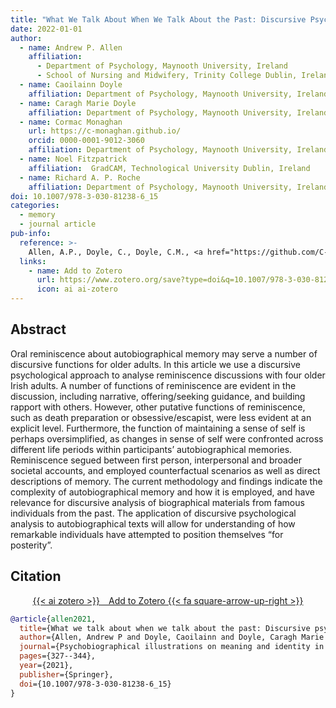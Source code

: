 ```yaml
---
title: "What We Talk About When We Talk About the Past: Discursive Psychological Analysis of Autobiographical Reminiscence in Older Irish Adults"
date: 2022-01-01
author: 
  - name: Andrew P. Allen
    affiliation: 
      - Department of Psychology, Maynooth University, Ireland
      - School of Nursing and Midwifery, Trinity College Dublin, Ireland
  - name: Caoilainn Doyle
    affiliation: Department of Psychology, Maynooth University, Ireland
  - name: Caragh Marie Doyle
    affiliation: Department of Psychology, Maynooth University, Ireland
  - name: Cormac Monaghan
    url: https://c-monaghan.github.io/
    orcid: 0000-0001-9012-3060
    affiliation: Department of Psychology, Maynooth University, Ireland
  - name: Noel Fitzpatrick
    affiliation:  GradCAM, Technological University Dublin, Ireland
  - name: Richard A. P. Roche
    affiliation: Department of Psychology, Maynooth University, Ireland
doi: 10.1007/978-3-030-81238-6_15
categories:
  - memory
  - journal article
pub-info:
  reference: >-
    Allen, A.P., Doyle, C., Doyle, C.M., <a href="https://github.com/C-Monaghan">Monaghan, C.</a>, Fitzpatrick, N., Roche, R.A.P. (2021). What we talk about when we talk about the past: Discursive psychological analysis of autobiographical reminiscence in older Irish adults. <em>Psychobiographical illustrations on meaning and identity in sociocultural contexts</em>, 327-344. <a href=https://doi.org/10.1007/978-3-030-81238-6_15><code>10.1007/978-3-030-81238-6_15</code></a>
  links:
    - name: Add to Zotero
      url: https://www.zotero.org/save?type=doi&q=10.1007/978-3-030-81238-6_15
      icon: ai ai-zotero
---
```


## Abstract

Oral reminiscence about autobiographical memory may serve a number of discursive functions for older adults. In this article we use a discursive psychological approach to analyse reminiscence discussions with four older Irish adults. A number of functions of reminiscence are evident in the discussion, including narrative, offering/seeking guidance, and building rapport with others. However, other putative functions of reminiscence, such as death preparation or obsessive/escapist, were less evident at an explicit level. Furthermore, the function of maintaining a sense of self is perhaps oversimplified, as changes in sense of self were confronted across different life periods within participants’ autobiographical memories. Reminiscence segued between first person, interpersonal and broader societal accounts, and employed counterfactual scenarios as well as direct descriptions of memory. The current methodology and findings indicate the complexity of autobiographical memory and how it is employed, and have relevance for discursive analysis of biographical materials from famous individuals from the past. The application of discursive psychological analysis to autobiographical texts will allow for understanding of how remarkable individuals have attempted to position themselves “for posterity”.

## Citation

<p class="buttons" style="text-align:center;">
<a class="btn btn-danger" target="_blank" href="https://www.zotero.org/save?type=doi&q=10.1007/978-3-030-81238-6_15">{{< ai zotero >}}&emsp;Add to Zotero {{< fa square-arrow-up-right >}}</a>
</p>

``` bibtex
@article{allen2021,
  title={What we talk about when we talk about the past: Discursive psychological analysis of autobiographical reminiscence in older Irish adults},
  author={Allen, Andrew P and Doyle, Caoilainn and Doyle, Caragh Marie and Monaghan, Cormac and Fitzpatrick, Noel and Roche, Richard AP},
  journal={Psychobiographical illustrations on meaning and identity in sociocultural contexts},
  pages={327--344},
  year={2021},
  publisher={Springer},
  doi={10.1007/978-3-030-81238-6_15}
}
```
